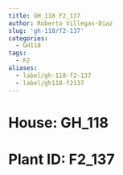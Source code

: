 ```yaml
---
title: GH_118 F2_137
author: Roberto Villegas-Diaz
slug: 'gh-118/f2-137'
categories:
  - GH118
tags:
  - F2
aliases:
  - label/gh-118-f2-137
  - label/gh118-f2137
---
```


# **House**: GH_118
# **Plant ID**: F2_137

